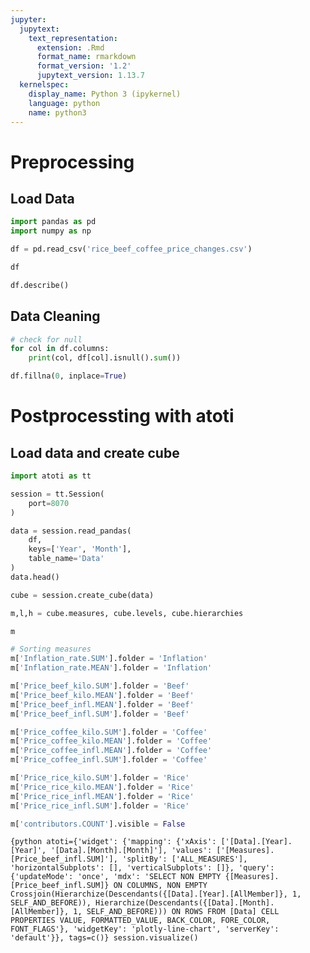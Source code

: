 ```yaml
---
jupyter:
  jupytext:
    text_representation:
      extension: .Rmd
      format_name: rmarkdown
      format_version: '1.2'
      jupytext_version: 1.13.7
  kernelspec:
    display_name: Python 3 (ipykernel)
    language: python
    name: python3
---
```


# Preprocessing


## Load Data

```python
import pandas as pd
import numpy as np
```

```python
df = pd.read_csv('rice_beef_coffee_price_changes.csv')
```

```python
df
```

```python
df.describe()
```

## Data Cleaning

```python
# check for null
for col in df.columns:
    print(col, df[col].isnull().sum())
```

```python
df.fillna(0, inplace=True)
```

# Postprocessting with atoti


## Load data and create cube

```python
import atoti as tt
```

```python
session = tt.Session(
    port=8070
)
```

```python
data = session.read_pandas(
    df,
    keys=['Year', 'Month'],
    table_name='Data'
)
data.head()
```

```python
cube = session.create_cube(data)
```

```python
m,l,h = cube.measures, cube.levels, cube.hierarchies
```

```python
m
```

```python
# Sorting measures
m['Inflation_rate.SUM'].folder = 'Inflation'
m['Inflation_rate.MEAN'].folder = 'Inflation'

m['Price_beef_kilo.SUM'].folder = 'Beef'
m['Price_beef_kilo.MEAN'].folder = 'Beef'
m['Price_beef_infl.MEAN'].folder = 'Beef'
m['Price_beef_infl.SUM'].folder = 'Beef'

m['Price_coffee_kilo.SUM'].folder = 'Coffee'
m['Price_coffee_kilo.MEAN'].folder = 'Coffee'
m['Price_coffee_infl.MEAN'].folder = 'Coffee'
m['Price_coffee_infl.SUM'].folder = 'Coffee'

m['Price_rice_kilo.SUM'].folder = 'Rice'
m['Price_rice_kilo.MEAN'].folder = 'Rice'
m['Price_rice_infl.MEAN'].folder = 'Rice'
m['Price_rice_infl.SUM'].folder = 'Rice'

m['contributors.COUNT'].visible = False
```

```{python atoti={'widget': {'mapping': {'xAxis': ['[Data].[Year].[Year]', '[Data].[Month].[Month]'], 'values': ['[Measures].[Price_beef_infl.SUM]'], 'splitBy': ['ALL_MEASURES'], 'horizontalSubplots': [], 'verticalSubplots': []}, 'query': {'updateMode': 'once', 'mdx': 'SELECT NON EMPTY {[Measures].[Price_beef_infl.SUM]} ON COLUMNS, NON EMPTY Crossjoin(Hierarchize(Descendants({[Data].[Year].[AllMember]}, 1, SELF_AND_BEFORE)), Hierarchize(Descendants({[Data].[Month].[AllMember]}, 1, SELF_AND_BEFORE))) ON ROWS FROM [Data] CELL PROPERTIES VALUE, FORMATTED_VALUE, BACK_COLOR, FORE_COLOR, FONT_FLAGS'}, 'widgetKey': 'plotly-line-chart', 'serverKey': 'default'}}, tags=c()}
session.visualize()
```
